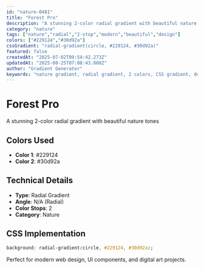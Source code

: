 ```yaml
---
id: "nature-0481"
title: "Forest Pro"
description: "A stunning 2-color radial gradient with beautiful nature tones"
category: "nature"
tags: ["nature","radial","2-stop","modern","beautiful","design"]
colors: ["#229124","#30d92a"]
cssGradient: "radial-gradient(circle, #229124, #30d92a)"
featured: false
createdAt: "2025-07-02T09:54:42.273Z"
updatedAt: "2025-08-25T07:08:43.008Z"
author: "Gradient Generator"
keywords: "nature gradient, radial gradient, 2 colors, CSS gradient, design, #229124, #30d92a"
---
```


# Forest Pro

A stunning 2-color radial gradient with beautiful nature tones

## Colors Used
- **Color 1**: #229124
- **Color 2**: #30d92a

## Technical Details
- **Type**: Radial Gradient
- **Angle**: N/A (Radial)
- **Color Stops**: 2
- **Category**: Nature

## CSS Implementation
```css
background: radial-gradient(circle, #229124, #30d92a);
```

Perfect for modern web design, UI components, and digital art projects.
